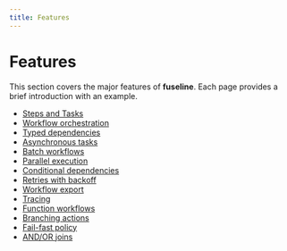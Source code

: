 ```yaml
---
title: Features
---
```


# Features

This section covers the major features of **fuseline**. Each page provides a brief introduction with an example.

- [Steps and Tasks](steps-tasks.qmd)
- [Workflow orchestration](workflow-orchestration.qmd)
- [Typed dependencies](typed-dependencies.qmd)
- [Asynchronous tasks](asynchronous-tasks.qmd)
- [Batch workflows](batch-workflows.qmd)
- [Parallel execution](parallel-execution.qmd)
- [Conditional dependencies](conditional-dependencies.qmd)
- [Retries with backoff](retries-with-backoff.qmd)
- [Workflow export](workflow-export.qmd)
- [Tracing](tracing.qmd)
- [Function workflows](function-workflows.qmd)
- [Branching actions](branching-actions.qmd)
- [Fail-fast policy](fail-fast-policy.qmd)
- [AND/OR joins](and-or-joins.qmd)
